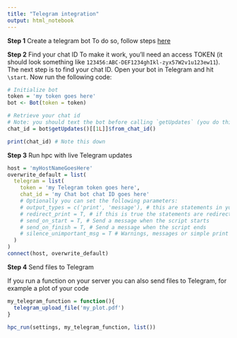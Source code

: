 ```yaml
---
title: "Telegram integration"
output: html_notebook
---
```


**Step 1** Create a telegram bot
To do so, follow steps [here](https://core.telegram.org/bots#6-botfather)

**Step 2** Find your chat ID
To make it work, you'll need an access TOKEN (it should look something like `123456:ABC-DEF1234ghIkl-zyx57W2v1u123ew11`). The next step is to find your chat ID. Open your bot in Telegram and hit `\start`. Now run the following code:

```r
# Initialize bot
token = 'my token goes here'
bot <- Bot(token = token)

# Retrieve your chat id
# Note: you should text the bot before calling `getUpdates` (you do this by running \start)
chat_id = bot$getUpdates()[[1L]]$from_chat_id()

print(chat_id) # Note this down
```

**Step 3** Run hpc with live Telegram updates


```r
host = 'myHostNameGoesHere'
overwrite_default = list(
  telegram = list(
    token = 'my Telegram token goes here',
    chat_id = 'my Chat bot chat ID goes here'
    # Optionally you can set the following parameters:
    # output_types = c('print', 'message'), # this are statements in your code, that are redirected to Telegram
    # redirect_print = T, # if this is true the statements are redirected
    # send_on_start = T, # Send a message when the script starts
    # send_on_finish = T, # Send a message when the script ends
    # silence_unimportant_msg = T # Warnings, messages or simple print messages are sent silently, so you'll receive no alert
  )
)
connect(host, overwrite_default)
```

**Step 4** Send files to Telegram

If you run a function on your server you can also send files to Telegram, for example a plot of your code

```r
my_telegram_function = function(){
  telegram_upload_file('my_plot.pdf')
}

hpc_run(settings, my_telegram_function, list())
```

